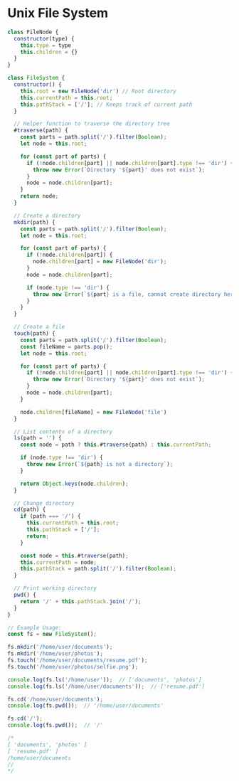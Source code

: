 # Unix File System

```JavaScript
class FileNode {
  constructor(type) {
    this.type = type
    this.children = {}
  }
}

class FileSystem {
  constructor() {
    this.root = new FileNode('dir') // Root directory
    this.currentPath = this.root;
    this.pathStack = ['/']; // Keeps track of current path
  }

  // Helper function to traverse the directory tree
  #traverse(path) {
    const parts = path.split('/').filter(Boolean);
    let node = this.root;

    for (const part of parts) {
      if (!node.children[part] || node.children[part].type !== 'dir') {
        throw new Error(`Directory '${part}' does not exist`);
      }
      node = node.children[part];
    }
    return node;
  }

  // Create a directory
  mkdir(path) {
    const parts = path.split('/').filter(Boolean);
    let node = this.root;

    for (const part of parts) {
      if (!node.children[part]) {
        node.children[part] = new FileNode('dir');
      }
      node = node.children[part];

      if (node.type !== 'dir') {
        throw new Error(`${part} is a file, cannot create directory here`);
      }
    }
  }

  // Create a file
  touch(path) {
    const parts = path.split('/').filter(Boolean);
    const fileName = parts.pop();
    let node = this.root;

    for (const part of parts) {
      if (!node.children[part] || node.children[part].type !== 'dir') {
        throw new Error(`Directory '${part}' does not exist`);
      }
      node = node.children[part];
    }

    node.children[fileName] = new FileNode('file')
  }

  // List contents of a directory
  ls(path = '') {
    const node = path ? this.#traverse(path) : this.currentPath;

    if (node.type !== 'dir') {
      throw new Error(`${path} is not a directory`);
    }

    return Object.keys(node.children);
  }

  // Change directory
  cd(path) {
    if (path === '/') {
      this.currentPath = this.root;
      this.pathStack = ['/'];
      return;
    }

    const node = this.#traverse(path);
    this.currentPath = node;
    this.pathStack = path.split('/').filter(Boolean);
  }

  // Print working directory
  pwd() {
    return '/' + this.pathStack.join('/');
  }
}

// Example Usage:
const fs = new FileSystem();

fs.mkdir('/home/user/documents');
fs.mkdir('/home/user/photos');
fs.touch('/home/user/documents/resume.pdf');
fs.touch('/home/user/photos/selfie.png');

console.log(fs.ls('/home/user'));  // ['documents', 'photos']
console.log(fs.ls('/home/user/documents'));  // ['resume.pdf']

fs.cd('/home/user/documents');
console.log(fs.pwd());  // '/home/user/documents'

fs.cd('/');
console.log(fs.pwd());  // '/'

/*
[ 'documents', 'photos' ]
[ 'resume.pdf' ]
/home/user/documents
//
*/
```
